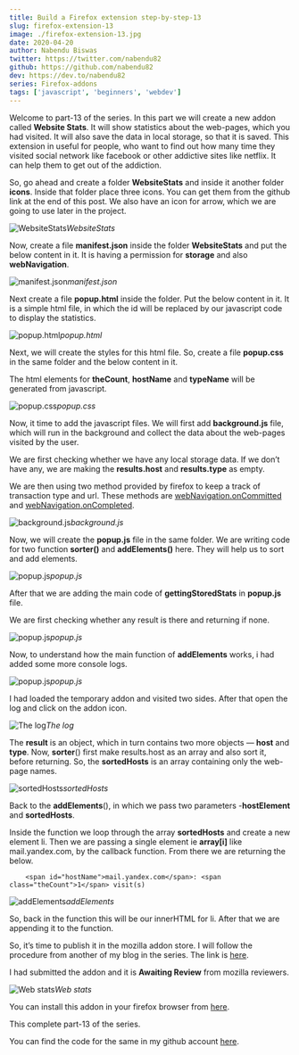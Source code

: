 ```yaml
---
title: Build a Firefox extension step-by-step-13
slug: firefox-extension-13
image: ./firefox-extension-13.jpg
date: 2020-04-20
author: Nabendu Biswas
twitter: https://twitter.com/nabendu82
github: https://github.com/nabendu82
dev: https://dev.to/nabendu82
series: Firefox-addons
tags: ['javascript', 'beginners', 'webdev']
---
```


Welcome to part-13 of the series. In this part we will create a new addon called **Website Stats**. It will show statistics about the web-pages, which you had visited. It will also save the data in local storage, so that it is saved. This extension in useful for people, who want to find out how many time they visited social network like facebook or other addictive sites like netflix. It can help them to get out of the addiction.

So, go ahead and create a folder **WebsiteStats** and inside it another folder **icons**. Inside that folder place three icons. You can get them from the github link at the end of this post. We also have an icon for arrow, which we are going to use later in the project.

![WebsiteStats](https://ik.imagekit.io/thewebdev/FirefoxAddons/13/1_tGVCnjeD4J.png)*WebsiteStats*

Now, create a file **manifest.json** inside the folder **WebsiteStats** and put the below content in it. It is having a permission for **storage** and also **webNavigation**.

![manifest.json](https://ik.imagekit.io/thewebdev/FirefoxAddons/13/2_9W9qSgBKiW.png)*manifest.json*

Next create a file **popup.html** inside the folder. Put the below content in it. It is a simple html file, in which the id will be replaced by our javascript code to display the statistics.

![popup.html](https://ik.imagekit.io/thewebdev/FirefoxAddons/13/3_PWTaMOTzC.png)*popup.html*

Next, we will create the styles for this html file. So, create a file **popup.css** in the same folder and the below content in it.

The html elements for **theCount**, **hostName** and **typeName** will be generated from javascript.

![popup.css](https://ik.imagekit.io/thewebdev/FirefoxAddons/13/4__AFPi901S.png)*popup.css*

Now, it time to add the javascript files. We will first add **background.js** file, which will run in the background and collect the data about the web-pages visited by the user.

We are first checking whether we have any local storage data. If we don’t have any, we are making the **results.host** and **results.type** as empty.

We are then using two method provided by firefox to keep a track of transaction type and url. These methods are [webNavigation.onCommitted](https://developer.mozilla.org/en-US/docs/Mozilla/Add-ons/WebExtensions/API/webNavigation/onCommitted) and [webNavigation.onCompleted](https://developer.mozilla.org/en-US/docs/Mozilla/Add-ons/WebExtensions/API/webNavigation/onCompleted).

![background.js](https://ik.imagekit.io/thewebdev/FirefoxAddons/13/5_5qw73G4HO9.png)*background.js*

Now, we will create the **popup.js** file in the same folder. We are writing code for two function **sorter()** and **addElements()** here. They will help us to sort and add elements.

![popup.js](https://ik.imagekit.io/thewebdev/FirefoxAddons/13/6_evDrDj0p2w.png)*popup.js*

After that we are adding the main code of **gettingStoredStats** in **popup.js** file.

We are first checking whether any result is there and returning if none.

![popup.js](https://ik.imagekit.io/thewebdev/FirefoxAddons/13/7_pk8rQamBIx.png)*popup.js*

Now, to understand how the main function of **addElements** works, i had added some more console logs.

![popup.js](https://ik.imagekit.io/thewebdev/FirefoxAddons/13/8_Y7LhZZJxxU.png)*popup.js*

I had loaded the temporary addon and visited two sides. After that open the log and click on the addon icon.

![The log](https://ik.imagekit.io/thewebdev/FirefoxAddons/13/9_bpL4Y_c3HK.png)*The log*

The **result** is an object, which in turn contains two more objects — **host** and **type**. Now, **sorter**() first make results.host as an array and also sort it, before returning. So, the **sortedHosts** is an array containing only the web-page names.

![sortedHosts](https://ik.imagekit.io/thewebdev/FirefoxAddons/13/10_Wl1SbZY0I.png)*sortedHosts*

Back to the **addElements**(), in which we pass two parameters -**hostElement** and **sortedHosts**.

Inside the function we loop through the array **sortedHosts** and create a new element li. Then we are passing a single element ie **array[i]** like mail.yandex.com, by the callback function. From there we are returning the below.

<div className={styles.code__block}>

```
    <span id="hostName">mail.yandex.com</span>: <span class="theCount">1</span> visit(s)
```

</div>

![addElements](https://ik.imagekit.io/thewebdev/FirefoxAddons/13/11_zUtx2bBO6.png)*addElements*

So, back in the function this will be our innerHTML for li. After that we are appending it to the function.

So, it’s time to publish it in the mozilla addon store. I will follow the procedure from another of my blog in the series. The link is [here](https://medium.com/@nabendu82/creating-firefox-browser-extensions-2-ddf1f236f401).

I had submitted the addon and it is **Awaiting Review** from mozilla reviewers.

![Web stats](https://ik.imagekit.io/thewebdev/FirefoxAddons/13/12_dN6-OA1IYp.png)*Web stats*

You can install this addon in your firefox browser from [here](https://addons.mozilla.org/en-US/firefox/addon/website-stats/).

This complete part-13 of the series.

You can find the code for the same in my github account [here](https://github.com/nabendu82/Addons).
